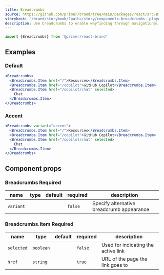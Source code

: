 ```yaml
---
title: Breadcrumbs
source: https://github.com/primer/brand/tree/main/packages/react/src/Breadcrumbs/Breadcrumbs.tsx
storybook: '/brand/storybook/?path=/story/components-breadcrumbs--playground'
description: Use breadcrumbs to enable wayfinding through navigational links
---
```



```js
import {Breadcrumbs} from '@primer/react-brand'
```

## Examples

### Default

```jsx live
<Breadcrumbs>
  <Breadcrumbs.Item href="/">Resources</Breadcrumbs.Item>
  <Breadcrumbs.Item href="/copilot">GitHub Copilot</Breadcrumbs.Item>
  <Breadcrumbs.Item href="/copilot/chat" selected>
    Chat
  </Breadcrumbs.Item>
</Breadcrumbs>
```

### Accent

```jsx live
<Breadcrumbs variant="accent">
  <Breadcrumbs.Item href="/">Resources</Breadcrumbs.Item>
  <Breadcrumbs.Item href="/copilot">GitHub Copilot</Breadcrumbs.Item>
  <Breadcrumbs.Item href="/copilot/chat" selected>
    Chat
  </Breadcrumbs.Item>
</Breadcrumbs>
```

## Component props

### Breadcrumbs <Label>Required</Label>

| name      | type                                                          | default | required | description                               |
| --------- | ------------------------------------------------------------- | ------- | -------- | ----------------------------------------- |
| `variant` | <PropTableValues values={BreadcrumbVariants} addLineBreaks /> |         | `false`  | Specify alternative breadcrumb appearance |

### Breadcrumbs.Item <Label>Required</Label>

| name       | type      | default | required | description                         |
| ---------- | --------- | ------- | -------- | ----------------------------------- |
| `selected` | `boolean` |         | `false`  | Used for indicating the active link |
| `href`     | `string`  |         | `true`   | URL of the page the link goes to    |
